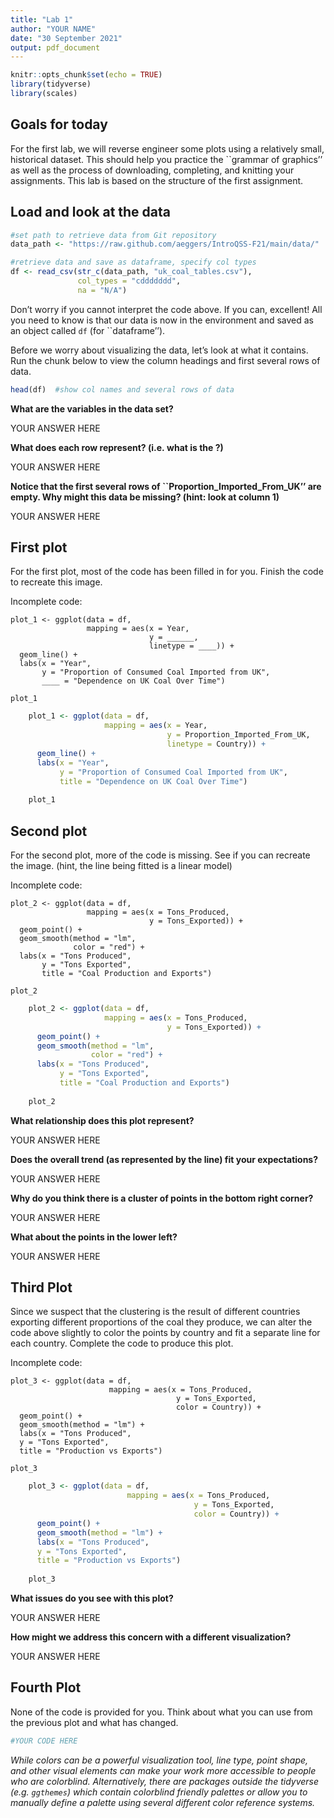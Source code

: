 ---
title: "Lab 1"
author: "YOUR NAME"
date: "30 September 2021"
output: pdf_document
---

```{r setup, include=FALSE}
knitr::opts_chunk$set(echo = TRUE)
library(tidyverse)
library(scales)
```


## Goals for today

For the first lab, we will reverse engineer some plots using a relatively small, historical dataset. This should help you practice the ``grammar of graphics'' as well as the process of downloading, completing, and knitting your assignments. This lab is based on the structure of the first assignment. 

## Load and look at the data

```{r, message = FALSE, echo = FALSE}
#set path to retrieve data from Git repository
data_path <- "https://raw.github.com/aeggers/IntroQSS-F21/main/data/"  

```

```{r, message = FALSE, echo = FALSE}
#retrieve data and save as dataframe, specify col types
df <- read_csv(str_c(data_path, "uk_coal_tables.csv"), 
               col_types = "cddddddd", 
               na = "N/A") 
```

Don't worry if you cannot interpret the code above. If you can, excellent! All you need to know is that our data is now in the environment and saved as an object called ``df`` (for ``dataframe'').

Before we worry about visualizing the data, let's look at what it contains. Run the chunk below to view the column headings and first several rows of data. 

```{r, message = FALSE}
head(df)  #show col names and several rows of data
```

**What are the variables in the data set?**

YOUR ANSWER HERE

**What does each row represent? (i.e. what is the \textit{unit of observation}?)**

YOUR ANSWER HERE 
 
**Notice that the first several rows of ``Proportion_Imported_From_UK'' are empty. Why might this data be missing? (hint: look at column 1) **

YOUR ANSWER HERE  


## First plot

For the first plot, most of the code has been filled in for you. Finish the code to recreate this image.

Incomplete code:

    plot_1 <- ggplot(data = df, 
                     mapping = aes(x = Year, 
                                   y = ______, 
                                   linetype = ____)) + 
      geom_line() + 
      labs(x = "Year", 
           y = "Proportion of Consumed Coal Imported from UK", 
           ____ = "Dependence on UK Coal Over Time") 
    
    plot_1

```{r, message = FALSE}
    plot_1 <- ggplot(data = df, 
                     mapping = aes(x = Year, 
                                   y = Proportion_Imported_From_UK, 
                                   linetype = Country)) + 
      geom_line() + 
      labs(x = "Year", 
           y = "Proportion of Consumed Coal Imported from UK", 
           title = "Dependence on UK Coal Over Time") 
    
    plot_1
```


## Second plot

For the second plot, more of the code is missing. See if you can recreate the image. (hint, the line being fitted is a linear model)

Incomplete code:

    plot_2 <- ggplot(data = df, 
                     mapping = aes(x = Tons_Produced, 
                                   y = Tons_Exported)) + 
      geom_point() +
      geom_smooth(method = "lm", 
                  color = "red") +
      labs(x = "Tons Produced", 
           y = "Tons Exported", 
           title = "Coal Production and Exports")
    
    plot_2


```{r, message = FALSE}

    plot_2 <- ggplot(data = df, 
                     mapping = aes(x = Tons_Produced, 
                                   y = Tons_Exported)) + 
      geom_point() +
      geom_smooth(method = "lm", 
                  color = "red") +
      labs(x = "Tons Produced", 
           y = "Tons Exported", 
           title = "Coal Production and Exports")
    
    plot_2
```

**What relationship does this plot represent?**

YOUR ANSWER HERE 

**Does the overall trend (as represented by the line) fit your expectations?**

YOUR ANSWER HERE 

**Why do you think there is a cluster of points in the bottom right corner?**

YOUR ANSWER HERE   

**What about the points in the lower left?**

YOUR ANSWER HERE 

## Third Plot

Since we suspect that the clustering is the result of different countries exporting different proportions of the coal they produce, we can alter the code above slightly to color the points by country and fit a separate line for each country. Complete the code to produce this plot.

Incomplete code:

    plot_3 <- ggplot(data = df, 
                          mapping = aes(x = Tons_Produced, 
                                         y = Tons_Exported, 
                                         color = Country)) + 
      geom_point() + 
      geom_smooth(method = "lm") + 
      labs(x = "Tons Produced", 
      y = "Tons Exported", 
      title = "Production vs Exports")
    
    plot_3


```{r, message = FALSE}
    plot_3 <- ggplot(data = df, 
                          mapping = aes(x = Tons_Produced, 
                                         y = Tons_Exported, 
                                         color = Country)) + 
      geom_point() + 
      geom_smooth(method = "lm") + 
      labs(x = "Tons Produced", 
      y = "Tons Exported", 
      title = "Production vs Exports")
    
    plot_3
```

**What issues do you see with this plot?**

YOUR ANSWER HERE  

**How might we address this concern with a different visualization?**

YOUR ANSWER HERE 

## Fourth Plot

None of the code is provided for you. Think about what you can use from the previous plot and what has changed.

```{r, message = FALSE}
#YOUR CODE HERE
```

*While colors can be a powerful visualization tool, line type, point shape, and other visual elements can make your work more accessible to people who are colorblind. Alternatively, there are packages outside the tidyverse (e.g. ``ggthemes``) which contain colorblind friendly palettes or allow you to manually define a palette using several different color reference systems.*